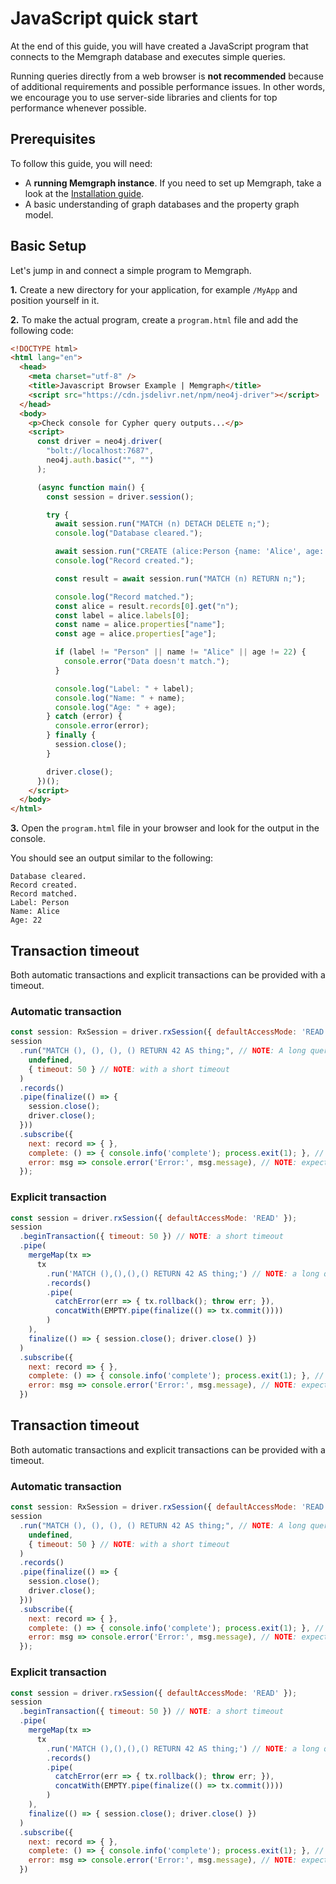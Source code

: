 
# JavaScript quick start

At the end of this guide, you will have created a JavaScript program that connects to the Memgraph database and executes simple
queries.

<Callout type="info">

Running queries directly from a web browser is **not recommended**
because of additional requirements and possible performance issues. In other
words, we encourage you to use server-side libraries and clients for top
performance whenever possible.

</Callout>

## Prerequisites

To follow this guide, you will need:

- A **running Memgraph instance**. If you need to set up Memgraph, take a look
  at the [Installation guide](/getting-started/install-memgraph).
- A basic understanding of graph databases and the property graph model.

## Basic Setup

Let's jump in and connect a simple program to Memgraph.

**1.** Create a new directory for your application, for example `/MyApp` and
position yourself in it.

**2.** To make the actual program, create a `program.html` file and add the
following code:

```html
<!DOCTYPE html>
<html lang="en">
  <head>
    <meta charset="utf-8" />
    <title>Javascript Browser Example | Memgraph</title>
    <script src="https://cdn.jsdelivr.net/npm/neo4j-driver"></script>
  </head>
  <body>
    <p>Check console for Cypher query outputs...</p>
    <script>
      const driver = neo4j.driver(
        "bolt://localhost:7687",
        neo4j.auth.basic("", "")
      );

      (async function main() {
        const session = driver.session();

        try {
          await session.run("MATCH (n) DETACH DELETE n;");
          console.log("Database cleared.");

          await session.run("CREATE (alice:Person {name: 'Alice', age: 22});");
          console.log("Record created.");

          const result = await session.run("MATCH (n) RETURN n;");

          console.log("Record matched.");
          const alice = result.records[0].get("n");
          const label = alice.labels[0];
          const name = alice.properties["name"];
          const age = alice.properties["age"];

          if (label != "Person" || name != "Alice" || age != 22) {
            console.error("Data doesn't match.");
          }

          console.log("Label: " + label);
          console.log("Name: " + name);
          console.log("Age: " + age);
        } catch (error) {
          console.error(error);
        } finally {
          session.close();
        }

        driver.close();
      })();
    </script>
  </body>
</html>
```

**3.** Open the `program.html` file in your browser and look for the output in
the console.

You should see an output similar to the following:

```
Database cleared.
Record created.
Record matched.
Label: Person
Name: Alice
Age: 22
```

## Transaction timeout

Both automatic transactions and explicit transactions can be provided with a 
timeout.

### Automatic transaction
```js
const session: RxSession = driver.rxSession({ defaultAccessMode: 'READ' });
session
  .run("MATCH (), (), (), () RETURN 42 AS thing;", // NOTE: A long query
    undefined,
    { timeout: 50 } // NOTE: with a short timeout
  )
  .records()
  .pipe(finalize(() => {
    session.close();
    driver.close();
  }))
  .subscribe({
    next: record => { },
    complete: () => { console.info('complete'); process.exit(1); }, // UNEXPECTED
    error: msg => console.error('Error:', msg.message), // NOTE: expected to error with server side timeout
  });

```

### Explicit transaction 
```js
const session = driver.rxSession({ defaultAccessMode: 'READ' });
session
  .beginTransaction({ timeout: 50 }) // NOTE: a short timeout
  .pipe(
    mergeMap(tx =>
      tx
        .run('MATCH (),(),(),() RETURN 42 AS thing;') // NOTE: a long query
        .records()
        .pipe(
          catchError(err => { tx.rollback(); throw err; }),
          concatWith(EMPTY.pipe(finalize(() => tx.commit())))
        )
    ),
    finalize(() => { session.close(); driver.close() })
  )
  .subscribe({
    next: record => { },
    complete: () => { console.info('complete'); process.exit(1); }, // UNEXPECTED
    error: msg => console.error('Error:', msg.message), // NOTE: expected to error with server side timeout
  })
```

## Transaction timeout

Both automatic transactions and explicit transactions can be provided with a 
timeout.

### Automatic transaction
```js
const session: RxSession = driver.rxSession({ defaultAccessMode: 'READ' });
session
  .run("MATCH (), (), (), () RETURN 42 AS thing;", // NOTE: A long query
    undefined,
    { timeout: 50 } // NOTE: with a short timeout
  )
  .records()
  .pipe(finalize(() => {
    session.close();
    driver.close();
  }))
  .subscribe({
    next: record => { },
    complete: () => { console.info('complete'); process.exit(1); }, // UNEXPECTED
    error: msg => console.error('Error:', msg.message), // NOTE: expected to error with server side timeout
  });

```

### Explicit transaction 
```js
const session = driver.rxSession({ defaultAccessMode: 'READ' });
session
  .beginTransaction({ timeout: 50 }) // NOTE: a short timeout
  .pipe(
    mergeMap(tx =>
      tx
        .run('MATCH (),(),(),() RETURN 42 AS thing;') // NOTE: a long query
        .records()
        .pipe(
          catchError(err => { tx.rollback(); throw err; }),
          concatWith(EMPTY.pipe(finalize(() => tx.commit())))
        )
    ),
    finalize(() => { session.close(); driver.close() })
  )
  .subscribe({
    next: record => { },
    complete: () => { console.info('complete'); process.exit(1); }, // UNEXPECTED
    error: msg => console.error('Error:', msg.message), // NOTE: expected to error with server side timeout
  })
```